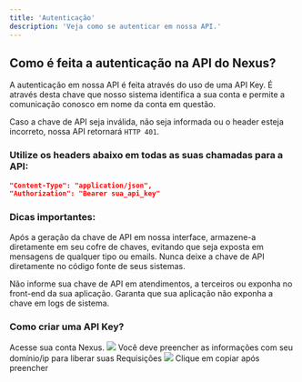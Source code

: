 ```yaml
---
title: 'Autenticação'
description: 'Veja como se autenticar em nossa API.'
---
```


## Como é feita a autenticação na API do Nexus?

A autenticação em nossa API é feita através do uso de uma API Key. É através desta chave que nosso sistema identifica a sua conta e permite a comunicação conosco em nome da conta em questão.

Caso a chave de API seja inválida, não seja informada ou o header esteja incorreto, nossa API retornará `HTTP 401`.

### Utilize os headers abaixo em todas as suas chamadas para a API:
```json
"Content-Type": "application/json",
"Authorization": "Bearer sua_api_key"
```

### Dicas importantes:
<Warning>Após a geração da chave de API em nossa interface, armazene-a diretamente em seu cofre de chaves, evitando que seja exposta em mensagens de qualquer tipo ou emails. Nunca deixe a chave de API diretamente no código fonte de seus sistemas.</Warning>

<Warning>Não informe sua chave de API em atendimentos, a terceiros ou exponha no front-end da sua aplicação. Garanta que sua aplicação não exponha a chave em logs de sistema.</Warning>

### Como criar uma API Key?
<Steps>
  <Step title="Você precisará ter uma conta Nexus">
    Acesse sua conta Nexus.
  </Step>
  <Step title="Toque em Criar Api Key ">
    <img
  src="https://i.ibb.co/Tk82L2W/image.png"
    />

  </Step>
  <Step title="Clique em copiar">
    Você deve preencher as informações com seu domínio/ip para liberar suas Requisições 
      <img
  src="https://i.ibb.co/PTQ2BRW/image.png"
    />
    Clique em copiar após preencher
  </Step>
</Steps>







 
